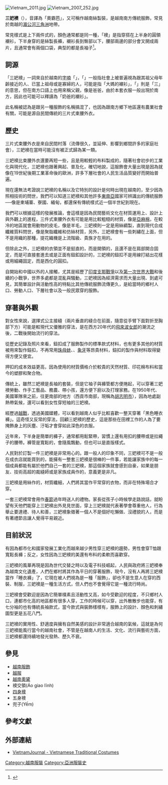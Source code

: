 [[File:Vietnam_2011.jpg|thumb]]
[[File:Vietnam_2007_252.jpg|thumb]]

'''三妑襖'''（{{vie|v=áo bà ba|hn=襖妑𠀧}}），音譯為「奧霸芭」，又可稱作越南絲製裝，是越南南方傳統服飾，常見於南越的[[湄公河三角洲|湄公河三角洲]]地帶。

常見樣式是上下兩件式的，顏色通常都是同一種，「襖」是指穿搭在上半身的圓領襯衫，下半身穿的是絲製長褲，襯衫長到臀部以下，腰部兩邊的部分會叉開成兩片，且通常會有兩個口袋，典型的都是長袖子<ref>{{cite web|title=A glance at Vietnamese clothing|url=http://www.vietnam-beauty.com/vietnamese-culture/vietnam-traditional-clothes-/14-traditional-clothes/100-a-glance-at-vietnamese-clothing.html|website=vietnam-beauty.com|accessdate=31 August 2015|archive-date=2016-08-08|archive-url=https://web.archive.org/web/20160808192748/http://www.vietnam-beauty.com/vietnamese-culture/vietnam-traditional-clothes-/14-traditional-clothes/100-a-glance-at-vietnamese-clothing.html|dead-url=no}}</ref>。

==詞源==

「三妑襖」一詞來自於越南的[[喃字|字喃]]「{{Lang|vi|襖妑𠀧}}」，「{{Lang|vi|妑}}」一般指社會上被普遍視為跟其祖父母年齡接近的人、已當上祖母或是寡婦的人，可能是指「大媽的襯衫」，「{{Lang|vi|𠀧}}」則是「三」的意思，但在南方口語上也用來稱父親，像是爸爸，由於本套衣服一般出現於南方，因此也可能可以釋讀為「奶爸的襯衫」。

此名稱被認為是跟另一種服飾的名稱搞混了，也因為跟南方鄉下地區還有農業社會有關，可能是源自民間傳統的三片式束腰外衣。

==歷史==
三片式束腰外衣是來自民間村落（流傳很久，並延伸、影響到鄉間許多的家庭社會），三妑襖在當時可能沒有被正式歸為某一類。

三妑襖比束腰外衣還要再短一些，且是用較輕的布料製成的，隨著社會初步的工業化與現代化，三妑襖也跟著興起、普及化，確切地說，這服飾會大量出現是因為就像在19世紀後期工業革命後的歐洲，許多下層社會的人民生活品質變好而開始普遍。

現在還無法考證說三妑襖的名稱以及它特別的設計是何時出現在越南的，至少因為照相技術的問世，我們可以知道三妑襖和其他許多[[東南亞|東南亞]]國家可辨識出的傳統服飾──像是柬埔寨、寮國、緬甸，都還保有傳統樣式近一個半世紀到現在。

我們可以根據這樣的發展推論，會這樣是因為民間藝術文化在材質運用上、設計上與外觀上的進程，三件式束腰外衣有可能是用比較粗糙的材質，像是[[亞麻|亞麻]][[棉|棉]]，在較冷的地區就會用動物的皮毛，像是羊毛，三妑襖則一定是用絲綢製，直到現代合成纖維質料問世，像是聚脂纖維和仿絲材質，另外，三妑襖會有一些刺繡在上面，但不是用{{tsl|en|jacquard weaving|提花織機}}織的那種，提花織機是上流階級、貴族才在用的。

但除此之外，三妑襖的衣領並不是挺直的，而是開領的，且還不是在肩部開合固定，而是可直接套進去或是正面有鈕釦設計的，三妑襖的鈕扣不是用線打結出花樣或用細繩固定，而是西化的圓扣。

自開始和中國以外的人接觸，尤其是經歷了[[印度支那戰爭|印度支那戰爭]]以及[[第一次世界大戰|第一次世界大戰]]和後續的小戰爭，世界多處都是混亂與騷動，三妑襖因為經濟需求而大量出現、到處可見，其簡單設計與活動性高的特點比其他傳統服飾流傳更久，是給當時的鄉村人口、勞動人口、下層社會以及一般民眾穿的服飾。

==穿著與外觀==

對女性來說，選擇式公主接縫（兩片垂直的縫合在前面，隨意從手臂下面對折至胸部下方）可能是較現代又優雅的穿法，是在西方20年代的[[轻佻女子|飛來波女郎]]的潮流之後，二戰後開始流行的穿法。

從歷史記錄及照片來看，鈕扣成了服飾製作的標準款式材料，也有更多其他的材質被用來製作鈕扣，不再常用[[珍珠母|珠母蚌]]、{{tsl|en|cuttlebone|烏賊骨}}、[[象牙|象牙]]等昂貴材料，鈕扣的製作與材料取得變得方便又便宜。

押扣的成本效益更高，因為使用的材質價格介於較貴的天然材質、印花棉布料和當今的塑膠和聚合物。

傳統上，雖然三妑襖是長袖的套裝，但是它袖子與褲管都方便捲起，可以穿著三妑襖勞動、作手工藝品、務農、帶小孩，還方便下廚以及打理家務。在1950年代、美國軍隊來之前，往更南部的地方（西貢市南部，現稱為[[胡志明市|胡志明市]]），因為地處副熱帶氣候，還可以看到女性穿短袖的三妑襖。

經歷過[[越戰|越戰]]，透過美國媒體，可以看到越南人似乎比較喜歡一整天穿著「黑色睡衣褲」。這奇怪又反常的穿法，回顧三妑襖的歷史，這是那些在田裡工作的人為了要掩飾身上的灰塵、汙垢才會穿如此深色的衣服。

近年來，下半身是簡單的褲子，通常都用鬆緊帶，習慣上還有用扣的腰帶或是拉繩子的腰帶。褲管是寬鬆的，會隨風飄動，但也可以是直版樣式。

人民對於訂製一件三妑襖是非常用心的。跟一般人的印象不同，三妑襖可不是一般在成衣店就能買到的，能擁有一整套三妑襖是很棒的一件事，若能讓家族中的每一個成員都能有屬於他們自己一套的三妑襖，那這個家族就會感到自豪，如果是朋友、技術高超的裁縫師或是家族成員作的，意義更是非凡。

三妑襖是用絲作的，材質纖細，人們將其當作平常穿的衣物，而非在特殊場合才穿。

一套三妑襖常會用作[[越南新年|春節]]過年時送人的禮物。家長從孩子小時候學走路說話，就盼望有天他們能穿上三妑襖出外見見世面，穿上三妑襖就代表著學會尊重他人，行為舉止要達禮、待人和善，三妑襖象徵著一個人不是個好吃懶做、沒禮貌的人，而是有著禮節且讓人覺得平易親近。

==目前狀況==

有因為都市化和國家發展工業化而越來越少男性穿三妑襖的趨勢，男性會穿T恤跟寬鬆長褲；反之，女性因為三妑襖的美還有布料的柔軟而喜歡穿。

三妑襖的風華再現是因為世代交替之時以及電子科技崛起，人民與政府將三妑襖奉為越南文化遺產，人們在鄉村將其作為平日的穿著服飾，現今，沒有人再將三妑襖當作「睡衣褲」了，它現在被人們視為是一種「服飾」，卻也不是生意人在穿的西裝、制服，三妑襖是一種生活方式，但人們也不會覺得它是一種流行時尚。

三妑襖會受歡迎是因為它簡單樸素且活動性又高，如今受歡迎的程度，不只鄉村人口，連都市化高的地區都有很多人穿，工作的時候可以穿，出外散散步也能穿，有七分袖的也有傳統長袖款式，當今款式與裝飾樣樣有，服飾上的設計、顏色和刺繡圖型更是五花八門。

三妑襖的實用性、舒適度與擁有自然美感的設計非常適合越南的氣候，這就是為何三妑襖能風行當今的越南社會，不管是在越南人的生活、文化、流行與藝術方面，三妑襖都還持續地發光發熱、歷久不衰。

==參見==
* [[越南服飾|越南服飾]]
* [[越服|越服]]
* [[越式旗袍|越南奧黛]]
* 襖交領(Áo giao lĩnh)
* [[四身襖|四身襖]]
* 五身襖
* 兜子(Yếm)

==參考文獻==
{{reflist}}

==外部連結==
{{commons category|Áo bà ba}}
*[https://web.archive.org/web/20070218083252/http://www.vietnamjournal.org/article.php?sid=138 VietnamJournal - Vietnamese Traditional Costumes]

{{Folk costume}}

{{DEFAULTSORT:Ao ba ba}}
[[Category:越南服裝|Category:越南服裝]]
[[Category:亞洲服裝史|Category:亞洲服裝史]]